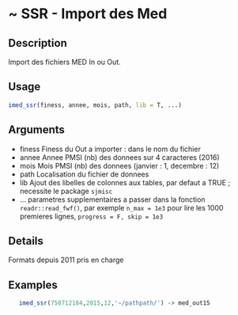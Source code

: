 # ~ SSR - Import des Med 

## Description

Import des fichiers MED In ou Out.

## Usage
```r
imed_ssr(finess, annee, mois, path, lib = T, ...)

```
## Arguments
 - finess Finess du Out a importer : dans le nom du fichier
 - annee Annee PMSI (nb) des donnees sur 4 caracteres (2016)
 - mois Mois PMSI (nb) des donnees (janvier : 1, decembre : 12)
 - path Localisation du fichier de donnees
 - lib Ajout des libelles de colonnes aux tables, par defaut a TRUE ; necessite le package `sjmisc`
 - ... parametres supplementaires a passer
dans la fonction `readr::read_fwf()`, par exemple
`n_max = 1e3` pour lire les 1000 premieres lignes,  `progress = F, skip = 1e3`


## Details

Formats depuis 2011 pris en charge


## Examples
```r
   imed_ssr(750712184,2015,12,'~/pathpath/') -> med_out15

```

